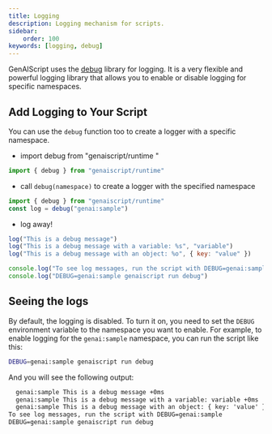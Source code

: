 ```yaml
---
title: Logging
description: Logging mechanism for scripts.
sidebar:
    order: 100
keywords: [logging, debug]
---
```


GenAIScript uses the [debug](https://www.npmjs.com/package/debug) library for logging.
It is a very flexible and powerful logging library that allows you to enable or disable logging for specific namespaces.

## Add Logging to Your Script

You can use the `debug` function too to create a logger with a specific namespace.

- import debug from "genaiscript/runtime
    "

```js title="debug.genai.mjs"
import { debug } from "genaiscript/runtime"
```

- call `debug(namespace)` to create a logger with the specified namespace

```js 'const log = debug("genai:sample")'
import { debug } from "genaiscript/runtime"
const log = debug("genai:sample")
```

- log away!

```js
log("This is a debug message")
log("This is a debug message with a variable: %s", "variable")
log("This is a debug message with an object: %o", { key: "value" })

console.log("To see log messages, run the script with DEBUG=genai:sample")
console.log("DEBUG=genai:sample genaiscript run debug")
```

## Seeing the logs

By default, the logging is disabled. To turn it on,
you need to set the `DEBUG` environment variable to the namespace you want to enable.
For example, to enable logging for the `genai:sample` namespace, you can run the script like this:

```bash
DEBUG=genai:sample genaiscript run debug
```

And you will see the following output:

```txt
  genai:sample This is a debug message +0ms
  genai:sample This is a debug message with a variable: variable +0ms
  genai:sample This is a debug message with an object: { key: 'value' } +0ms
To see log messages, run the script with DEBUG=genai:sample
DEBUG=genai:sample genaiscript run debug
```
